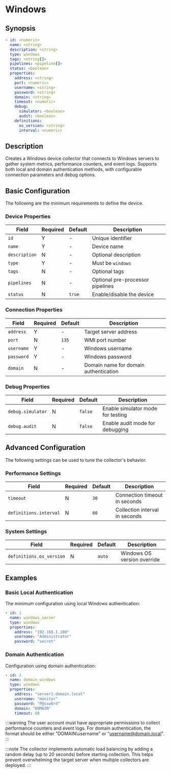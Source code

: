 # Windows

## Synopsis

```yaml
- id: <numeric>
  name: <string>
  description: <string>
  type: windows
  tags: <string[]>
  pipelines: <pipeline[]>
  status: <boolean>
  properties:
    address: <string>
    port: <numeric>
    username: <string>
    password: <string>
    domain: <string>
    timeout: <numeric>
    debug:
      simulator: <boolean>
      audit: <boolean>
    definitions:
      os_version: <string>
      interval: <numeric>
```

## Description

Creates a Windows device collector that connects to Windows servers to gather system metrics, performance counters, and event logs. Supports both local and domain authentication methods, with configurable connection parameters and debug options.

## Basic Configuration

The following are the minimum requirements to define the device.

### Device Properties

|Field|Required|Default|Description|
|---|---|---|---|
|`id`|Y|-|Unique identifier|
|`name`|Y|-|Device name|
|`description`|N|-|Optional description|
|`type`|Y|-|Must be `windows`|
|`tags`|N|-|Optional tags|
|`pipelines`|N|-|Optional pre-processor pipelines|
|`status`|N|`true`|Enable/disable the device|

### Connection Properties

|Field|Required|Default|Description|
|---|---|---|---|
|`address`|Y|-|Target server address|
|`port`|N|`135`|WMI port number|
|`username`|Y|-|Windows username|
|`password`|Y|-|Windows password|
|`domain`|N|-|Domain name for domain authentication|

### Debug Properties

|Field|Required|Default|Description|
|---|---|---|---|
|`debug.simulator`|N|`false`|Enable simulator mode for testing|
|`debug.audit`|N|`false`|Enable audit mode for debugging|

## Advanced Configuration

The following settings can be used to tune the collector's behavior.

### Performance Settings

|Field|Required|Default|Description|
|---|---|---|---|
|`timeout`|N|`30`|Connection timeout in seconds|
|`definitions.interval`|N|`60`|Collection interval in seconds|

### System Settings

|Field|Required|Default|Description|
|---|---|---|---|
|`definitions.os_version`|N|`auto`|Windows OS version override|

## Examples

### Basic Local Authentication

The minimum configuration using local Windows authentication:

```yaml
- id: 1
  name: windows_server
  type: windows
  properties:
    address: "192.168.1.100"
    username: "Administrator"
    password: "secret"
```

### Domain Authentication

Configuration using domain authentication:

```yaml
- id: 2
  name: domain_windows
  type: windows
  properties:
    address: "server1.domain.local"
    username: "monitor"
    password: "P@ssw0rd"
    domain: "DOMAIN"
    timeout: 60
```

:::warning
The user account must have appropriate permissions to collect performance counters and event logs. For domain authentication, the format should be either "DOMAIN\\username" or "username@domain.local".
:::

:::note
The collector implements automatic load balancing by adding a random delay (up to 20 seconds) before starting collection. This helps prevent overwhelming the target server when multiple collectors are deployed.
:::